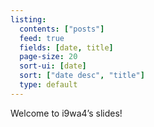 ```yaml
---
listing:
  contents: ["posts"]
  feed: true
  fields: [date, title]
  page-size: 20
  sort-ui: [date]
  sort: ["date desc", "title"]
  type: default
---
```


Welcome to i9wa4's slides!
